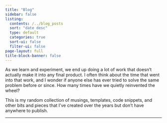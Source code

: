 ```yaml
---
title: "Blog"
sidebar: false
listing:
  contents: /../blog_posts
  sort: "date desc"
  type: default
  categories: true
  sort-ui: false
  filter-ui: false
page-layout: full
title-block-banner: false
---
```


As we learn and experiment, we end up doing a lot of work that doesn't actually make it into any final product. I often think about the time that went into that work, and I wonder if anyone else has ever tried to solve the same problem before or since. How many times have we quietly reinvented the wheel?

This is my random collection of musings, templates, code snippets, and other bits and pieces that I've created over the years but don't have anywhere to publish. 

-------------------------------------


